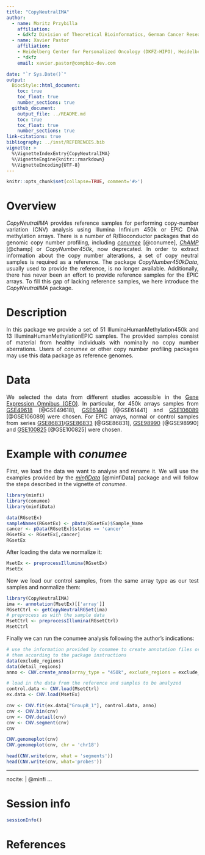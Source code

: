 ```yaml
---
title: "CopyNeutralIMA"
author:
  - name: Moritz Przybilla
    affiliation:
    - &dkfz Division of Theoretical Bioinformatics, German Cancer Research Center (DKFZ), Heidelberg, Germany
  - name: Xavier Pastor
    affiliation:
    - Heidelberg Center for Personalized Oncology (DKFZ-HIPO), Heidelberg, Germany
    - *dkfz
    email: xavier.pastor@compbio-dev.com

date: "`r Sys.Date()`"
output:
  BiocStyle::html_document:
    toc: true
    toc_float: true
    number_sections: true
  github_document:
    output_file: ../README.md
    toc: true
    toc_float: true
    number_sections: true
link-citations: true
bibliography: ../inst/REFERENCES.bib
vignette: >
  %\VignetteIndexEntry{CopyNeutralIMA}
  %\VignetteEngine{knitr::rmarkdown}
  %\VignetteEncoding{UTF-8}
---
```

<style>
body {
text-align: justify}
</style>

```r
knitr::opts_chunk$set(collapse=TRUE, comment='#>')
```

# Overview
*CopyNeutralIMA* provides reference samples for performing copy-number variation (CNV) analysis using Illumina Infinium 450k or EPIC DNA methylation arrays. 
There is a number of R/Bioconductor packages that do genomic copy number profiling, including [*conumee*](http://bioconductor.org/packages/release/bioc/html/conumee.html) [@conumee], [*ChAMP*](http://bioconductor.org/packages/release/bioc/html/ChAMP.html) [@champ] or *CopyNumber450k*, now deprecated. In order to extract information about the copy number alterations, a set of copy neutral samples is required as a reference. The package *CopyNumber450kData*, usually used to provide the reference, is no longer available. Additionally, there has never been an effort to provide reference samples for the EPIC arrays. To fill this gap of lacking reference samples, we here introduce the *CopyNeutralIMA* package. 

# Description

In this package we provide a set of 51 IlluminaHumanMethylation450k and 13 IlluminaHumanMethylationEPIC samples. The provided samples consist of material from healthy individuals with nominally no copy number aberrations. Users of *conumee* or other copy number profiling packages may use this data package as reference genomes.

# Data

We selected the data from different studies accessible in the [Gene Expression Omnibus (GEO)](https://www.ncbi.nlm.nih.gov/geo/). In particular, for 450k arrays samples from [GSE49618](https://www.ncbi.nlm.nih.gov/geo/query/acc.cgi?acc=GSE49618) [@GSE49618], [GSE61441](https://www.ncbi.nlm.nih.gov/geo/query/acc.cgi?acc=GSE61441) [@GSE61441] and [GSE106089](https://www.ncbi.nlm.nih.gov/geo/query/acc.cgi?acc=GSE106089) [@GSE106089] were chosen. For EPIC arrays, normal or control samples from series [GSE86831](https://www.ncbi.nlm.nih.gov/geo/query/acc.cgi?acc=GSE86831)/[GSE86833](https://www.ncbi.nlm.nih.gov/geo/query/acc.cgi?acc=GSE86833) [@GSE86831], [GSE98990](https://www.ncbi.nlm.nih.gov/geo/query/acc.cgi?acc=GSE98990) [@GSE98990] and [GSE100825](https://www.ncbi.nlm.nih.gov/geo/query/acc.cgi?acc=GSE100825) [@GSE100825] were chosen.

# Example with *conumee*

First, we load the data we want to analyse and rename it. We will use the examples provided by the [*minfiData*](https://bioconductor.org/packages/release/data/experiment/html/minfiData.html) [@minfiData] package and will follow the steps described in the vignette of *conumee*.

```r
library(minfi)
library(conumee)
library(minfiData)

data(RGsetEx)
sampleNames(RGsetEx) <- pData(RGsetEx)$Sample_Name
cancer <- pData(RGsetEx)$status == 'cancer'
RGsetEx <- RGsetEx[,cancer]
RGsetEx
```

After loading the data we normalize it:
```r
MsetEx <- preprocessIllumina(RGsetEx)
MsetEx
```

Now we load our control samples, from the same array type as our test samples and normalize them:
```r
library(CopyNeutralIMA)
ima <- annotation(MsetEx)[['array']]
RGsetCtrl <- getCopyNeutralRGSet(ima)
# preprocess as with the sample data
MsetCtrl <- preprocessIllumina(RGsetCtrl)
MsetCtrl
```

Finally we can run the conumee analysis following the author's indications:
```r
# use the information provided by conumee to create annotation files or define
# them according to the package instructions
data(exclude_regions)
data(detail_regions)
anno <- CNV.create_anno(array_type = "450k", exclude_regions = exclude_regions, detail_regions = detail_regions)

# load in the data from the reference and samples to be analyzed
control.data <- CNV.load(MsetCtrl)
ex.data <- CNV.load(MsetEx)

cnv <- CNV.fit(ex.data["GroupB_1"], control.data, anno)
cnv <- CNV.bin(cnv)
cnv <- CNV.detail(cnv)
cnv <- CNV.segment(cnv)
cnv

CNV.genomeplot(cnv)
CNV.genomeplot(cnv, chr = 'chr18')

head(CNV.write(cnv, what = 'segments'))
head(CNV.write(cnv, what='probes'))
```

---
nocite: |
    @minfi
...

# Session info {.unnumbered}
```r
sessionInfo()
```

# References
